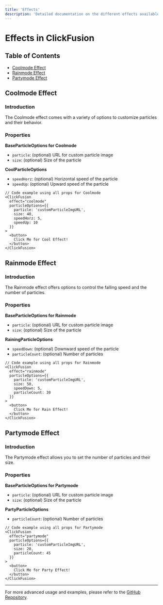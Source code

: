 ---
title: 'Effects'
description: 'Detailed documentation on the different effects available in ClickFusion and how to customize them.'
---

# Effects in ClickFusion

## Table of Contents

- [Coolmode Effect](#coolmode-effect)
- [Rainmode Effect](#rainmode-effect)
- [Partymode Effect](#partymode-effect)

## Coolmode Effect

### Introduction

The Coolmode effect comes with a variety of options to customize particles and their behavior.

### Properties

<Accordion title="Particle Options">

**BaseParticleOptions for Coolmode**

- `particle`: (optional) URL for custom particle image
- `size`: (optional) Size of the particle

**CoolParticleOptions**

- `speedHorz`: (optional) Horizontal speed of the particle
- `speedUp`: (optional) Upward speed of the particle

```tsx
// Code example using all props for Coolmode
<ClickFusion 
  effect="coolmode"
  particleOptions={{
    particle: 'customParticleImgURL',
    size: 40,
    speedHorz: 5,
    speedUp: 10
  }}
>
  <button>
    Click Me for Cool Effect!
  </button>
</ClickFusion>
```

</Accordion>

## Rainmode Effect

### Introduction

The Rainmode effect offers options to control the falling speed and the number of particles.

### Properties

<Accordion title="Particle Options">

**BaseParticleOptions for Rainmode**

- `particle`: (optional) URL for custom particle image
- `size`: (optional) Size of the particle

**RainingParticleOptions**

- `speedDown`: (optional) Downward speed of the particle
- `particleCount`: (optional) Number of particles

```tsx
// Code example using all props for Rainmode
<ClickFusion 
  effect="rainmode"
  particleOptions={{
    particle: 'customParticleImgURL',
    size: 50,
    speedDown: 5,
    particleCount: 30
  }}
>
  <button>
    Click Me for Rain Effect!
  </button>
</ClickFusion>
```

</Accordion>

## Partymode Effect

### Introduction

The Partymode effect allows you to set the number of particles and their size.

### Properties

<Accordion title="Particle Options">

**BaseParticleOptions for Partymode**

- `particle`: (optional) URL for custom particle image
- `size`: (optional) Size of the particle

**PartyParticleOptions**

- `particleCount`: (optional) Number of particles

```tsx
// Code example using all props for Partymode
<ClickFusion 
  effect="partymode"
  particleOptions={{
    particle: 'customParticleImgURL',
    size: 20,
    particleCount: 45
  }}
>
  <button>
    Click Me for Party Effect!
  </button>
</ClickFusion>
```

</Accordion>

---

For more advanced usage and examples, please refer to the [GitHub Repository](https://github.com/BankkRoll/ClickFusion).
